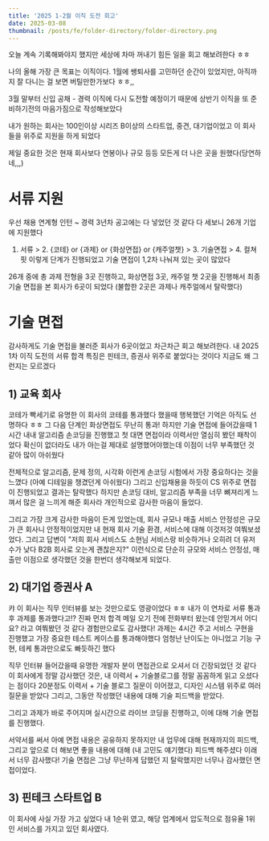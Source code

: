 ```yaml
---
title: '2025 1-2월 이직 도전 회고'
date: 2025-03-08
thumbnail: /posts/fe/folder-directory/folder-directory.png
---
```


오늘 계속 기록해봐야지 했지만 세상에 차마 꺼내기 힘든 일을 회고 해보려한다 ㅎㅎ

나의 올해 가장 큰 목표는 이직이다. 1월에 쌩퇴사를 고민하던 순간이 있었지만, 아직까지 잘 다니는 걸 보면 버틸만한가보다 ㅎㅎ,,

3월 말부터 신입 공채 - 경력 이직에 다시 도전할 예정이기 때문에 상반기 이직을 또 준비하기전의 마음가짐으로 작성해보았다

내가 원하는 회사는 100인이상 시리즈 B이상의 스타트업, 중견, 대기업이었고 이 회사들을 위주로 지원을 하게 되었다

제일 중요한 것은 현재 회사보다 연봉이나 규모 등등 모든게 더 나은 곳을 원했다(당연하네,,,)

# 서류 지원
우선 채용 연계형 인턴 ~ 경력 3년차 공고에는 다 넣었던 것 같다 다 세보니 26개 기업에 지원했다

1. 서류 > 2. {코테} or {과제} or {화상면접} or {캐주얼챗} > 3. 기술면접 > 4. 컬쳐핏 이렇게 단계가 진행되었고 기술 면접이 1,2차 나눠져 있는 곳이 많았다

26개 중에 총 과제 전형을 3곳 진행하고, 화상면접 3곳, 캐주얼 챗 2곳을 진행해서 최종 기술 면접을 본 회사가 6곳이 되었다 (불합한 2곳은 과제나 캐주얼에서 탈락했다)

# 기술 면접
감사하게도 기술 면접을 불러준 회사가 6곳이었고 차근차근 회고 해보려한다. 내 2025 1차 이직 도전의 서류 합격 특징은 핀테크, 증권사 위주로 붙었다는 것이다 지금도 왜 그런지는 모르겠다

## 1) 교육 회사

코테가 빡세기로 유명한 이 회사의 코테를 통과했다 했을때 행복했던 기억은 아직도 선명하다 ㅎㅎ 그 다음 단계인 화상면접도 무난히 통과!
하지만 기술 면접에 들어갔을때 1시간 내내 알고리즘 손코딩을 진행했고 첫 대면 면접이라 이력서만 열심히 봤던 패착이었다 
확신이 없더라도 내가 아는걸 제대로 설명했어야했는데 이점이 너무 부족했던 것 같아 많이 아쉬웠다

전체적으로 알고리즘, 문제 정의, 시각화 이런게 손코딩 시험에서 가장 중요하다는 것을 느꼈다 (아예 디테일을 챙겼던게 아쉬웠다)
그리고 신입채용을 하듯이 CS 위주로 면접이 진행되었고 결과는 탈락했다 하지만 손코딩 대비, 알고리즘 부족을 너무 뼈져리게 느껴서 많은 걸 느끼게 해준 회사라 개인적으로 감사한 마음이 들었다. 

그리고 가장 크게 감사한 마음이 든게 있었는데, 회사 규모나 매출 서비스 안정성은 규모가 큰 회사니 안정적이었지만 내 현재 회사 기술 환경, 서비스에 대해 이것저것 여쭤보셨었다. 그리고 답변이
"저희 회사 서비스도 소현님 서비스랑 비슷하거나 오히려 더 유저 수가 낮다 B2B 회사로 오는게 괜찮은지?" 이런식으로 단순히 규모와 서비스 안정성, 매출만 이점으로 생각했던 것을 한번더 생각해보게 되었다.

## 2) 대기업 증권사 A

캬 이 회사는 직무 인터뷰를 보는 것만으로도 영광이었다 ㅎㅎ 내가 이 연차로 서류 통과후 과제를 통과했다고!? 진짜 먼저 합격 메일 오기 전에 전화부터 왔는데 안믿겨서 어디요? 라고 여쭤봤던 것 같다 경험만으로도 감사했다!
과제는 4시간 주고 서비스 구현을 진행했고 가장 중요한 테스트 케이스를 통과해야했다 엄청난 난이도는 아니었고 기능 구현, 테케 통과만으로도 빠듯하긴 했다 

직무 인터뷰 들어갔을때 유명한 개발자 분이 면접관으로 오셔서 더 긴장되었던 것 같다 이 회사에게 정말 감사했던 것은, 내 이력서 + 기술블로그를 정말 꼼꼼하게 읽고 오셨다는 점이다
20분정도 이력서 + 기술 블로그 질문이 이어졌고, 디자인 시스템 위주로 여러 질문을 받았다 그리고, 그동안 작성했던 내용에 대해 기술 피드백을 받았다.

그리고 과제가 바로 주어지며 실시간으로 라이브 코딩을 진행하고, 이에 대해 기술 면접를 진행했다.

서약서를 써서 아예 면접 내용은 공유하지 못하지만 내 업무에 대해 현재까지의 피드백, 그리고 앞으로 더 해보면 좋을 내용에 대해 (내 고민도 얘기했다) 피드백 해주셨다 이래서 너무 감사했다!
기술 면접은 그냥 무난하게 답했던 지 탈락했지만 너무나 감사했던 면접이었다. 

## 3) 핀테크 스타트업 B
이 회사에 사실 가장 가고 싶었다 내 1순위 였고, 해당 업계에서 압도적으로 점유율 1위인 서비스를 가지고 있던 회사였다.


